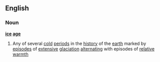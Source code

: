 ==English==
===Noun===
{{wikipedia}}
'''[[ice]] [[age]]'''
#Any of several [[cold]] [[period]]s in the [[history]] of the [[earth]] marked by [[episode]]s of [[extensive]] [[glaciation]] [[alternating]] with episodes of [[relative]] [[warmth]]
